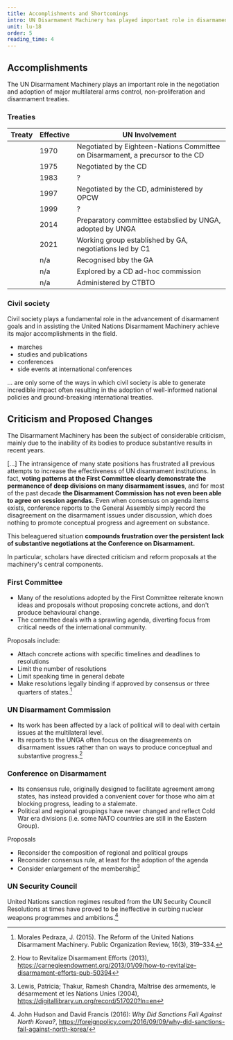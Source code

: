 ```yaml
---
title: Accomplishments and Shortcomings
intro: UN Disarmament Machinery has played important role in disarmament efforts since 1945. adoption of disarmament measures across the world. However, experts
unit: lu-18
order: 5
reading_time: 4
---
```


## Accomplishments

The UN Disarmament Machinery plays an important role in the negotiation and adoption of major multilateral arms control, non-proliferation and disarmament treaties.

### Treaties

| Treaty                    | Effective | UN Involvement                                                                 |
| ------------------------- | --------- | ------------------------------------------------------------------------------ |
| <Term t="NPT"/>           | 1970      | Negotiated by Eighteen-Nations Committee on Disarmament, a precursor to the CD |
| <Term t="BWC"/>           | 1975      | Negotiated by the CD                                                           |
| <Term t="CCW"/>           | 1983      | ?                                                                              |
| <Term t="CWC"/>           | 1997      | Negotiated by the CD, administered by OPCW                                     |
| <Term t="Ottawa Treaty"/> | 1999      | ?                                                                              |
| <Term t="ATT"/>           | 2014      | Preparatory committee estabslied by UNGA, adopted by UNGA                      |
| <Term t="TPNW"/>          | 2021      | Working group established by GA, negotiations led by C1                        |
| <Term t="NWFZ"/>          | n/a       | Recognised bby the GA                                                          |
| <Term t="PAROS"/>         | n/a       | Explored by a CD ad-hoc commission                                             |
| <Term t="CTBT"/>          | n/a       | Administered by CTBTO                                                          |

### Civil society

<Figure
  size="large"
  src="ban-is-coming.jpg"
  caption="Campaigners dressed as nuclear bombs express confidence that a treaty banning nuclear weapons is on its way. This was part of an action held during the UN open-ended working group on nuclear disarmament in May 2016."
  credit="International Campaign to Abolish Nuclear Weapons / Tim Wright"
  creditUrl="https://www.flickr.com/photos/icanw/26382368654/"
  license="cc-by-2"
  alt=""
></Figure>

Civil society plays a fundamental role in the advancement of disarmament goals and in assisting the United Nations Disarmament Machinery achieve its major accomplishments in the field.

- marches
- studies and publications
- conferences
- side events at international conferences

... are only some of the ways in which civil society is able to generate incredible impact often resulting in the adoption of well-informed national policies and ground-breaking international treaties.

## Criticism and Proposed Changes

The Disarmament Machinery has been the subject of considerable criticism, mainly due to the inability of its bodies to produce substantive results in recent years.

<Quote type="document" cite="Sergio Duarte 2013: How to Revitalize Disarmament Efforts, Carnegie Endowment for International Peace" fullDocument="https://carnegieendowment.org/2013/01/09/how-to-revitalize-disarmament-efforts-pub-50394">

[...] The intransigence of many state positions has frustrated all previous attempts to increase the effectiveness of UN disarmament institutions. In fact, **voting patterns at the First Committee clearly demonstrate the permanence of deep divisions on many disarmament issues**, and for most of the past decade **the Disarmament Commission has not even been able to agree on session agendas.** Even when consensus on agenda items exists, conference reports to the General Assembly simply record the disagreement on the disarmament issues under discussion, which does nothing to promote conceptual progress and agreement on substance.

This beleaguered situation **compounds frustration over the persistent lack of substantive negotiations at the Conference on Disarmament.**

</Quote>

In particular, scholars have directed criticism and reform proposals at the machinery's central components.

### First Committee

- Many of the resolutions adopted by the First Committee reiterate known ideas and proposals without proposing concrete actions, and don't produce behavioural change.
- The committee deals with a sprawling agenda, diverting focus from critical needs of the international community.

Proposals include:

- Attach concrete actions with specific timelines and deadlines to resolutions
- Limit the number of resolutions
- Limit speaking time in general debate
- Make resolutions legally binding if approved by consensus or three quarters of states.[^1]

### UN Disarmament Commission

- Its work has been affected by a lack of political will to deal with certain issues at the multilateral level.
- Its reports to the UNGA often focus on the disagreements on disarmament issues rather than on ways to produce conceptual and substantive progress.[^2]

### Conference on Disarmament

- Its consensus rule, originally designed to facilitate agreement among states, has instead provided a convenient cover for those who aim at blocking progress, leading to a stalemate.
- Political and regional groupings have never changed and reflect Cold War era divisions (i.e. some NATO countries are still in the Eastern Group).

Proposals

- Reconsider the composition of regional and political groups
- Reconsider consensus rule, at least for the adoption of the agenda
- Consider enlargement of the membership[^3]

### UN Security Council

United Nations sanction regimes resulted from the UN Security Council Resolutions at times have proved to be ineffective in curbing nuclear weapons programmes and ambitions.[^4]

[^1]: Morales Pedraza, J. (2015). The Reform of the United Nations Disarmament Machinery. Public Organization Review, 16(3), 319–334.
[^2]: How to Revitalize Disarmament Efforts (2013), https://carnegieendowment.org/2013/01/09/how-to-revitalize-disarmament-efforts-pub-50394
[^3]: Lewis, Patricia; Thakur, Ramesh Chandra, Maîtrise des armements, le désarmement et les Nations Unies (2004), https://digitallibrary.un.org/record/517020?ln=en
[^4]: John Hudson and David Francis (2016): _Why Did Sanctions Fail Against North Korea?_, https://foreignpolicy.com/2016/09/09/why-did-sanctions-fail-against-north-korea/
